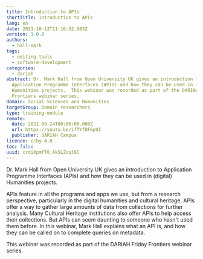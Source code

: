```yaml
---
title: Introduction to APIs
shortTitle: Introduction to APIs
lang: en
date: 2021-10-12T11:16:52.983Z
version: 1.0.0
authors:
  - hall-mark
tags:
  - editing-tools
  - software-development
categories:
  - dariah
abstract: Dr. Mark Hall from Open University UK gives an introduction to
  Application Programme Interfaces (APIs) and how they can be used in (digital)
  Humanities projects.  This webinar was recorded as part of the DARIAH Friday
  Frontiers webinar series.
domain: Social Sciences and Humanities
targetGroup: Domain researchers
type: training-module
remote:
  date: 2021-09-24T00:00:00.000Z
  url: https://youtu.be/ifTYfDF6pUI
  publisher: DARIAH Campus
licence: ccby-4.0
toc: false
uuid: crdiXpmfT0_AkSLZcql6C
---
```

Dr. Mark Hall from Open University UK gives an introduction to Application Programme Interfaces (APIs) and how they can be used in (digital) Humanities projects.  

APIs feature in all the programs and apps we use, but from a research perspective, particularly in the digital humanities and cultural heritage, APIs offer a way to gather large amounts of data from collections for further analysis.  Many Cultural Heritage institutions also offer APIs to help access their collections.  But APIs can seem daunting to someone who hasn't used them before.  In this webinar, Mark Hall explains what an API is, and how they can be called on to complete queries on metadata.

This webinar was recorded as part of the DARIAH Friday Frontiers webinar series.